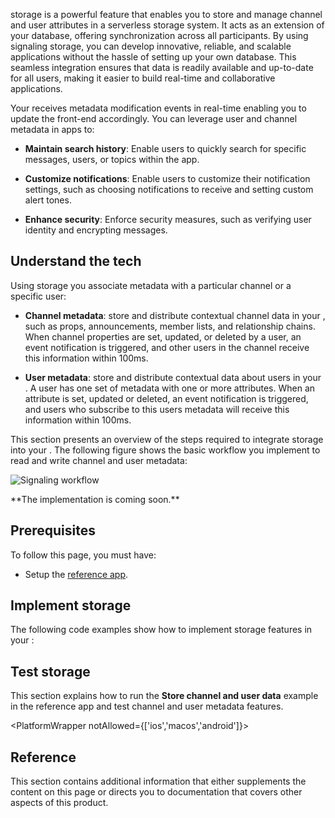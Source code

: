 
<Vpd k="NAME" /> storage is a powerful feature that enables you to store and manage channel and user attributes in a serverless storage system. It acts as an extension of your database, offering synchronization across all participants. By using signaling storage, you can develop innovative, reliable, and scalable applications without the hassle of setting up your own database. This seamless integration ensures that data is readily available and up-to-date for all users, making it easier to build real-time and collaborative applications. 

Your <Vpl k="CLIENT" /> receives metadata modification events in real-time enabling you to update the front-end accordingly. You can leverage user and channel metadata in <Vpd k="NAME" /> apps to:

* **Maintain search history**: Enable users to quickly search for specific messages, users, or topics within the app.

* **Customize notifications**: Enable users to customize their notification settings, such as choosing notifications to receive and setting custom alert tones. 

* **Enhance security**: Enforce security measures, such as verifying user identity and encrypting messages. 

## Understand the tech

Using <Vpd k="NAME" /> storage you associate metadata with a particular channel or a specific user:

* **Channel metadata**: store and distribute contextual channel data in your <Vpl k="CLIENT" />, such as props, announcements, member lists, and relationship chains.
When channel properties are set, updated, or deleted by a user, an event notification is triggered, and other users in the channel receive this information within 100ms.

* **User metadata**: store and distribute contextual data about users in your <Vpl k="CLIENT" />.  A user has one
set of metadata with one or more attributes. When an attribute is set, updated or deleted, an event notification is
triggered, and users who subscribe to this users metadata will receive this information within 100ms.

This section presents an overview of the steps required to integrate <Vpd k="NAME" /> storage into your <Vpl k="CLIENT" />. The following figure shows the basic workflow you implement to read and write channel and user metadata:

![Signaling workflow](/images/signaling/signaling-metadata-workflow.svg)

<PlatformWrapper notAllowed="web,android,ios,macos">
**The <Vpl k="NAME" /> implementation is coming soon.**
</PlatformWrapper>

<PlatformWrapper notAllowed="windows,electron,linux-cpp,linux-java,unity">

## Prerequisites

To follow this page, you must have:

- Setup the [<Vg k="MESS_SDK"/> reference app](/en/signaling/get-started/get-started-sdk#project-setup).


## Implement storage

The following code examples show how to implement storage features in your <Vpd k="NAME" /> <Vpl k="CLIENT" />:

<ProjectImplement />

## Test storage

This section explains how to run the **Store channel and user data** example in the reference app and test channel and user metadata features. 

<ProjectTest />

<PlatformWrapper notAllowed={['ios','macos','android']}>
## Reference


This section contains additional information that either supplements the content on this page or directs you to documentation that covers other aspects of this product.

<Reference />
</PlatformWrapper>
</PlatformWrapper>
